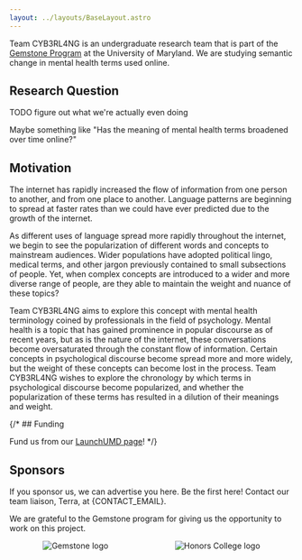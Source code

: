 ```yaml
---
layout: ../layouts/BaseLayout.astro
---
```


Team CYB3RL4NG is an undergraduate research team that is part of the [Gemstone Program](https://gemstone.umd.edu/) at the University of Maryland.
We are studying semantic change in mental health terms used online.

## Research Question

TODO figure out what we're actually even doing

Maybe something like "Has the meaning of mental health terms broadened over time online?"

## Motivation

The internet has rapidly increased the flow of information from one person to another, and from one place to another. Language patterns are beginning to spread at faster rates than we could have ever predicted due to the growth of the internet.

As different uses of language spread more rapidly throughout the internet, we begin to see the popularization of different words and concepts to mainstream audiences. Wider populations have adopted political lingo, medical terms, and other jargon previously contained to small subsections of people. Yet, when complex concepts are introduced to a wider and more diverse range of people, are they able to maintain the weight and nuance of these topics?

Team CYB3RL4NG aims to explore this concept with mental health terminology coined by professionals in the field of psychology. Mental health is a topic that has gained prominence in popular discourse as of recent years, but as is the nature of the internet, these conversations become oversaturated through the constant flow of information. Certain concepts in psychological discourse become spread more and more widely, but the weight of these concepts can become lost in the process. Team CYB3RL4NG wishes to explore the chronology by which terms in psychological discourse become popularized, and whether the popularization of these terms has resulted in a dilution of their meanings and weight.

{/* ## Funding

Fund us from our [LaunchUMD page](https://launch.umd.edu/project/40208)!
*/}

## Sponsors

If you sponsor us, we can advertise you here. Be the first here! Contact our team liaison,
Terra, at {CONTACT_EMAIL}.

We are grateful to the Gemstone program for giving us the opportunity to work on this project.

<div style="display: flex; width: 100%; align-items: center; justify-content: space-around;">
  <Sponsor name="Gemstone Program" url="https://gemstone.umd.edu/">
    <img loading="lazy" src="/img/gemstone.png" alt="Gemstone logo" style="background-color: white;" />
  </Sponsor>
  <Sponsor name="Honors College" url="https://honors.umd.edu/">
    <img loading="lazy" src="/img/umdhonors.png" alt="Honors College logo" />
  </Sponsor>
</div>
